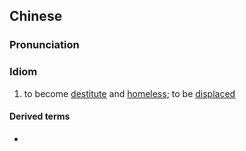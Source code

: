 {{also|流离失所}}
==Chinese==
{{zh-forms|s=流离失所|type=22}}

===Pronunciation===
{{zh-pron
|m=liúlíshīsuǒ
|c=lau4 lei4 sat1 so2
|cat=id
}}

===Idiom===
{{zh-idiom}}

# to become [[destitute]] and [[homeless]]; to be [[displaced]]

====Derived terms====
* {{zh-l|國內流離失所者}}